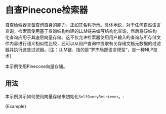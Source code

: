# 自查Pinecone检索器

自查检索器具备查询自身的能力，正如其名称所示。具体地说，对于任何自然语言查询，检索器使用基于查询结构构建的LLM链来编写结构化查询，然后将该结构化查询应用于其底层向量存储。这不仅允许检索器使用用户输入的查询与所存储文件内容进行语义相似性比较，还可以从用户查询中提取有关存储文档元数据的过滤器并执行这些过滤器。[注：LLM链，指的是“罗杰局部语言模型”，是一种NLP技术]

本示例使用Pinecone向量存储。

## 用法

本示例演示如何使用向量存储来初始化`SelfQueryRetriever`。:





<CodeBlock language="typescript">{Example}</CodeBlock>

